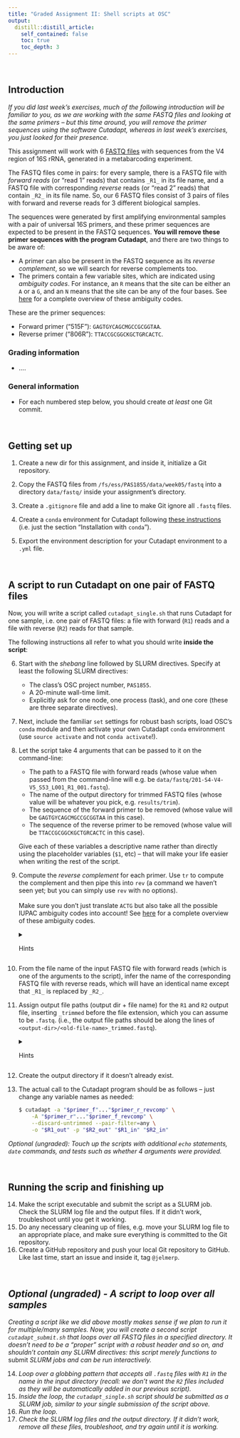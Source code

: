 ```yaml
---
title: "Graded Assignment II: Shell scripts at OSC"
output:
  distill::distill_article:
    self_contained: false
    toc: true
    toc_depth: 3
---
```


<br>

## Introduction

*If you did last week's exercises, much of the following introduction will be familiar to you, as we are working with the same FASTQ files and looking at the same primers -- but this time around, you will remove the primer sequences using the software Cutadapt, whereas in last week's exercises, you just looked for their presence.*

This assignment will work with 6 [FASTQ files](https://support.illumina.com/bulletins/2016/04/fastq-files-explained.html) with sequences from the V4 region of 16S rRNA, generated in a metabarcoding experiment.

The FASTQ files come in pairs: for every sample, there is a FASTQ file with *forward reads* (or "read 1" reads) that contains `_R1_` in its file name, and a FASTQ file with corresponding *reverse* reads (or "read 2" reads) that contain `_R2_` in its file name. So, our 6 FASTQ files consist of 3 pairs of files with forward and reverse reads for 3 different biological samples.

The sequences were generated by first amplifying environmental samples with a pair of universal 16S primers, and these primer sequences are expected to be present in the FASTQ sequences. **You will remove these primer sequences with the program Cutadapt**, and there are two things to be aware of:

-   A primer can also be present in the FASTQ sequence as its *reverse complement*, so we will search for reverse complements too.
-   The primers contain a few variable sites, which are indicated using *ambiguity codes*. For instance, an `R` means that the site can be either an `A` or a `G`, and an `N` means that the site can be any of the four bases. See [here](https://droog.gs.washington.edu/parc/images/iupac.html) for a complete overview of these ambiguity codes.

These are the primer sequences:

-   Forward primer ("515F"): `GAGTGYCAGCMGCCGCGGTAA`.
-   Reverse primer ("806R"): `TTACCGCGGCKGCTGRCACTC`.

### Grading information

-   ....

### General information

-   For each numbered step below, you should create *at least* one Git commit.

<br>

## Getting set up

1.  Create a new dir for this assignment, and inside it, initialize a Git repository.

2.  Copy the FASTQ files from `/fs/ess/PAS1855/data/week05/fastq` into a directory `data/fastq/` inside your assignment's directory.

3.  Create a `.gitignore` file and add a line to make Git ignore all `.fastq` files.

4.  Create a `conda` environment for Cutadapt following [these instructions](https://cutadapt.readthedocs.io/en/stable/installation.html#installation-with-conda) (i.e. just the section "Installation with `conda`").

5.  Export the environment description for your Cutadapt environment to a `.yml` file.

<br>

## A script to run Cutadapt on one pair of FASTQ files

Now, you will write a script called `cutadapt_single.sh` that runs Cutadapt for one sample, i.e. one pair of FASTQ files: a file with forward (`R1`) reads and a file with reverse (`R2`) reads for that sample.

The following instructions all refer to what you should write **inside the script**:

6.  Start with the *shebang* line followed by SLURM directives. Specify at least the following SLURM directives:

    -   The class's OSC project number, `PAS1855`.
    -   A 20-minute wall-time limit.
    -   Explicitly ask for one node, one process (task), and one core (these are three separate directives).

7.  Next, include the familiar `set` settings for robust bash scripts, load OSC's `conda` module and then activate your own Cutadapt `conda` environment (use `source activate` and not `conda activate`!).

8.  Let the script take 4 arguments that can be passed to it on the command-line:

    -   The path to a FASTQ file with forward reads (whose value when passed from the command-line will e.g. be `data/fastq/201-S4-V4-V5_S53_L001_R1_001.fastq`).
    -   The name of the output directory for trimmed FASTQ files (whose value will be whatever you pick, e.g. `results/trim`).
    -   The sequence of the forward primer to be removed (whose value will be `GAGTGYCAGCMGCCGCGGTAA` in this case).
    -   The sequence of the reverse primer to be removed (whose value will be `TTACCGCGGCKGCTGRCACTC` in this case).

    Give each of these variables a descriptive name rather than directly using the placeholder variables (`$1`, etc) -- that will make your life easier when writing the rest of the script.

9.  Compute the *reverse complement* for each primer. Use `tr` to compute the complement and then pipe this into `rev` (a command we haven't seen yet; but you can simply use `rev` with no options).\
    \
    Make sure you don't just translate `ACTG` but also take all the possible IUPAC ambiguity codes into account! See [here](https://droog.gs.washington.edu/parc/images/iupac.html) for a complete overview of these ambiguity codes.

    <details>

    <summary>Hints</summary>

    <p>

    Use command substitution to save the reverse complement primer sequences.

    Do some testing of your commands to see if the reverse complements come out correctly!

    </p>

    </details>

10. From the file name of the input FASTQ file with forward reads (which is one of the arguments to the script), infer the name of the corresponding FASTQ file with reverse reads, which will have an identical name except that `_R1_` is replaced by `_R2_`.

11. Assign output file paths (output dir + file name) for the `R1` and `R2` output file, inserting `_trimmed` before the file extension, which you can assume to be `.fastq`. (i.e., the output file paths should be along the lines of `<output-dir>/<old-file-name>_trimmed.fastq`).

    <details>

    <summary>Hints</summary>

    <p>

    \
    You'll do yourself a favor by having the script `echo` the file names that you have assigned, so you can easily check if you're doing this right.\
    \
    Moreover, I recommend that you test whether you're getting all the file names right interactively: assign one of the paths to the actual FASTQ files to the variable name you're using for that, and ditto with an output dir. Just take care that these assignments don't end up in your (final) script.

    </p>

    </details>

12. Create the output directory if it doesn't already exist.

13. The actual call to the Cutadapt program should be as follows -- just change any variable names as needed:

    ``` .bash
    $ cutadapt -a "$primer_f"..."$primer_r_revcomp" \
        -A "$primer_r"..."$primer_f_revcomp" \
        --discard-untrimmed --pair-filter=any \
        -o "$R1_out" -p "$R2_out" "$R1_in" "$R2_in"
    ```

*Optional (ungraded): Touch up the scripts with additional `echo` statements, `date` commands, and tests such as whether 4 arguments were provided.*

<br>

## Running the scrip and finishing up

14. Make the script executable and submit the script as a SLURM job. Check the SLURM log file and the output files. If it didn't work, troubleshoot until you get it working.
15. Do any necessary cleaning up of files, e.g. move your SLURM log file to an appropriate place, and make sure everything is committed to the Git repository.
16. Create a GitHub repository and push your local Git repository to GitHub. Like last time, start an issue and inside it, tag `@jelmerp`.

<br>

## *Optional (ungraded) - A script to loop over all samples*

*Creating a script like we did above mostly makes sense if we plan to run it for multiple/many samples. Now, you will create a second script `cutadapt_submit.sh` that loops over all FASTQ files in a specified directory. It doesn't need to be a "proper" script with a robust header and so on, and shouldn't contain any SLURM directives: this script merely functions to* submit *SLURM jobs and can be run interactively.*

14. *Loop over a globbing pattern that accepts all `.fastq` files with `R1` in the name in the input directory (recall: we don't want the `R2` files included as they will be automatically added in our previous script).*
15. *Inside the loop, the `cutadapt_single.sh` script should be submitted as a SLURM job, similar to your single submission of the script above.*
16. *Run the loop.*
17. *Check the SLURM log files and the output directory. If it didn't work, remove all these files, troubleshoot, and try again until it is working.*
